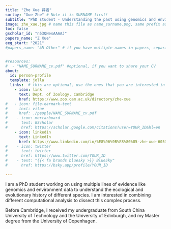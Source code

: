 ```yaml
---
title: "Zhe Xue 薛者"
sortby: "Xue Zhe" # Note it is SURNAME first!
subtitle: "PhD student - Understanding the past using genomics and environmental data"
image: zhe_xue.jpg # name this file as name_surname.png, same prefix as this file; this should be a square image 250px by 250px
toc: false
gscholar_id: "n53QNesAAAAJ"
papers_name: "Z Xue"
eeg_start: "2021"
#papers_name: "AN Other" # if you have multiple names in papers, separated #them by semicolon


#resources: 
#  - "NAME_SURNAME_cv.pdf" #optional, if you want to share your CV
about:
  id: person-profile
  template: jolla
  links:  # this are optional, use the ones that you are interested in (you need at least one, or you need to commone out this line as well)
    - icon: link
      text: Dept. of Zoology, Cambridge
      href: https://www.zoo.cam.ac.uk/directory/zhe-xue
#   - icon: file-earmark-text
#     text: vitae
#     href: ./people/NAME_SURNAME_cv.pdf
#    - icon: mortarboard
#      text: GScholar
#      href: https://scholar.google.com/citations?user=YOUR_ID&hl=en
    - icon: linkedin
      text: LinkedIn
      href: https://www.linkedin.com/in/%E8%96%9B%E8%80%85-zhe-xue-6053369a/
#    - icon: twitter
#      text: twitter
#      href: https://www.twitter.com/YOUR_ID
#    - text: "{{< fa brands bluesky >}} BlueSky"
#      href: https://bsky.app/profile/YOUR_ID

---
```


:::{#person-profile}
:::

I am a PhD student working on using multiple lines of evidence like genomics and environment data to understand the ecological and evolutionary history of different species. I am interested in combining different computational analysis to dissect this complex process.  

Before Cambridge, I received my undergraduate from South China University of Technology and the University of Edinburgh, and my Master degree from the University of Copenhagen.
